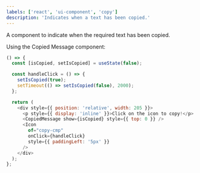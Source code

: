 ```yaml
---
labels: ['react', 'ui-component', 'copy']
description: 'Indicates when a text has been copied.'
---
```



A component to indicate when the required text has been copied.

Using the Copied Message component:

```js live
() => {
  const [isCopied, setIsCopied] = useState(false);

  const handleClick = () => {
    setIsCopied(true);
    setTimeout(() => setIsCopied(false), 2000);
  };

  return (
    <div style={{ position: 'relative', width: 205 }}>
      <p style={{ display: 'inline' }}>Click on the icon to copy!</p>
      <CopiedMessage show={isCopied} style={{ top: 0 }} />
      <Icon
        of="copy-cmp"
        onClick={handleClick}
        style={{ paddingLeft: '5px' }}
      />
    </div>
  );
};
```
